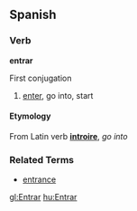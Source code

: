 ==Spanish==
===Verb===
'''entrar'''

First conjugation

# [[enter]], go into, start

====Etymology====
From Latin verb '''[[introire]]''', ''go into''

===Related Terms===
*[[entrance]]

[[gl:Entrar]]
[[hu:Entrar]]